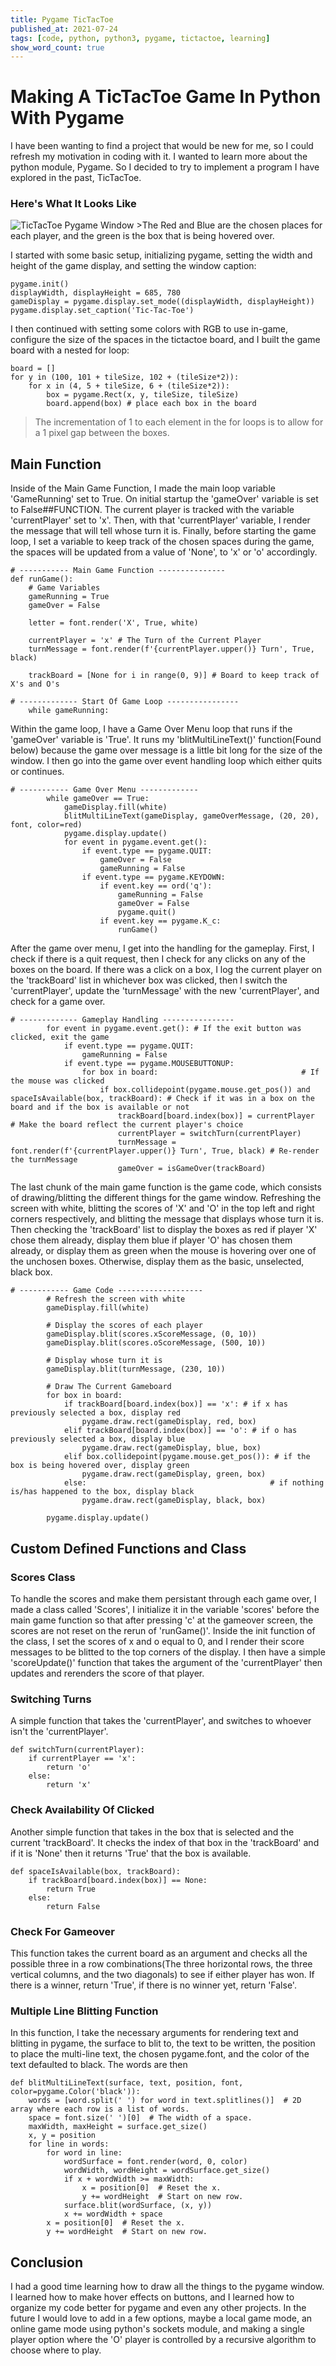 ```yaml
---
title: Pygame TicTacToe
published_at: 2021-07-24
tags: [code, python, python3, pygame, tictactoe, learning]
show_word_count: true
---
```


# Making A TicTacToe Game In Python With Pygame

I have been wanting to find a project that would be new for me, so I could refresh my motivation in coding with it. I wanted to learn more about the python module, Pygame. So I decided to try to implement a program I have explored in the past, TicTacToe.

### Here's What It Looks Like
<Image wide file="TicTacToe.png" alt="TicTacToe Pygame Window" />
>The Red and Blue are the chosen places for each player, and the green is the box that is being hovered over.

I started with some basic setup, initializing pygame, setting the width and height of the game display, and setting the window caption:

	pygame.init()
	displayWidth, displayHeight = 685, 780
	gameDisplay = pygame.display.set_mode((displayWidth, displayHeight))
	pygame.display.set_caption('Tic-Tac-Toe')


I then continued with setting some colors with RGB to use in-game, configure the size of the spaces in the tictactoe board, and I built the game board with a nested for loop:

	board = []
	for y in (100, 101 + tileSize, 102 + (tileSize*2)): 
		for x in (4, 5 + tileSize, 6 + (tileSize*2)):
			box = pygame.Rect(x, y, tileSize, tileSize)
			board.append(box) # place each box in the board	

>The incrementation of 1 to each element in the for loops is to allow for a 1 pixel gap between the boxes.

## Main Function
Inside of the Main Game Function, I made the main loop variable 'GameRunning' set to True. On initial startup the 'gameOver' variable is set to False##FUNCTION. The current player is tracked with the variable 'currentPlayer' set to 'x'. Then, with that 'currentPlayer' variable, I render the message that will tell whose turn it is. Finally, before starting the game loop, I set a variable to keep track of the chosen spaces during the game, the spaces will be updated from a value of 'None', to 'x' or 'o' accordingly.

	# ----------- Main Game Function ---------------
	def runGame():
		# Game Variables
		gameRunning = True
		gameOver = False

		letter = font.render('X', True, white)

		currentPlayer = 'x' # The Turn of the Current Player
		turnMessage = font.render(f'{currentPlayer.upper()} Turn', True, black)

		trackBoard = [None for i in range(0, 9)] # Board to keep track of X's and O's

	# ------------- Start Of Game Loop ----------------
		while gameRunning:
	


Within the game loop, I have a Game Over Menu loop that runs if the 'gameOver' variable is 'True'. It runs my 'blitMultiLineText()' function(Found below) because the game over message is a little bit long for the size of the window. I then go into the game over event handling loop which either quits or continues.

	# ----------- Game Over Menu -------------
			while gameOver == True:
				gameDisplay.fill(white)
				blitMultiLineText(gameDisplay, gameOverMessage, (20, 20), font, color=red)
				pygame.display.update()
				for event in pygame.event.get():
					if event.type == pygame.QUIT:
						gameOver = False
						gameRunning = False
					if event.type == pygame.KEYDOWN:
						if event.key == ord('q'):
							gameRunning = False
							gameOver = False
							pygame.quit()
						if event.key == pygame.K_c:
							runGame()


After the game over menu, I get into the handling for the gameplay. First, I check if there is a quit request, then I check for any clicks on any of the boxes on the board. If there was a click on a box, I log the current player on the 'trackBoard' list in whichever box was clicked, then I switch the 'currentPlayer', update the 'turnMessage' with the new 'currentPlayer', and check for a game over.

	# ------------- Gameplay Handling ----------------
			for event in pygame.event.get(): # If the exit button was clicked, exit the game
				if event.type == pygame.QUIT:
					gameRunning = False
				if event.type == pygame.MOUSEBUTTONUP:
					for box in board: 								 # If the mouse was clicked
						if box.collidepoint(pygame.mouse.get_pos()) and spaceIsAvailable(box, trackBoard): # Check if it was in a box on the board and if the box is available or not
							trackBoard[board.index(box)] = currentPlayer 	 # Make the board reflect the current player's choice
							currentPlayer = switchTurn(currentPlayer)
							turnMessage = font.render(f'{currentPlayer.upper()} Turn', True, black) # Re-render the turnMessage
							gameOver = isGameOver(trackBoard)


The last chunk of the main game function is the game code, which consists of drawing/blitting the different things for the game window. Refreshing the screen with white, blitting the scores of 'X' and 'O' in the top left and right corners respectively, and blitting the message that displays whose turn it is. Then checking the 'trackBoard' list to display the boxes as red if player 'X' chose them already, display them blue if player 'O' has chosen them already, or display them as green when the mouse is hovering over one of the unchosen boxes. Otherwise, display them as the basic, unselected, black box.

	# ----------- Game Code -------------------
			# Refresh the screen with white
			gameDisplay.fill(white)

			# Display the scores of each player
			gameDisplay.blit(scores.xScoreMessage, (0, 10))
			gameDisplay.blit(scores.oScoreMessage, (500, 10))

			# Display whose turn it is
			gameDisplay.blit(turnMessage, (230, 10))

			# Draw The Current Gameboard
			for box in board:
				if trackBoard[board.index(box)] == 'x': # if x has previously selected a box, display red
					pygame.draw.rect(gameDisplay, red, box)
				elif trackBoard[board.index(box)] == 'o': # if o has previously selected a box, display blue
					pygame.draw.rect(gameDisplay, blue, box)
				elif box.collidepoint(pygame.mouse.get_pos()): # if the box is being hovered over, display green
					pygame.draw.rect(gameDisplay, green, box)
				else: 										  # if nothing is/has happened to the box, display black
					pygame.draw.rect(gameDisplay, black, box)

			pygame.display.update()


## Custom Defined Functions and Class

### Scores Class
To handle the scores and make them persistant through each game over, I made a class called 'Scores', I initialize it in the variable 'scores' before the main game function so that after pressing 'c' at the gameover screen, the scores are not reset on the rerun of 'runGame()'.
Inside the init function of the class, I set the scores of x and o equal to 0, and I render their score messages to be blitted to the top corners of the display.
I then have a simple 'scoreUpdate()' function that takes the argument of the 'currentPlayer' then updates and rerenders the score of that player.

### Switching Turns
A simple function that takes the 'currentPlayer', and switches to whoever isn't the 'currentPlayer'.

	def switchTurn(currentPlayer):
		if currentPlayer == 'x':
			return 'o'
		else:
			return 'x'


### Check Availability Of Clicked
Another simple function that takes in the box that is selected and the current 'trackBoard'. It checks the index of that box in the 'trackBoard' and if it is 'None' then it returns 'True' that the box is available.

	def spaceIsAvailable(box, trackBoard):
		if trackBoard[board.index(box)] == None:
			return True
		else:
			return False


### Check For Gameover 
This function takes the current board as an argument and checks all the possible three in a row combinations(The three horizontal rows, the three vertical columns, and the two diagonals) to see if either player has won. If there is a winner, return 'True', if there is no winner yet, return 'False'.


### Multiple Line Blitting Function
In this function, I take the necessary arguments for rendering text and blitting in pygame, the surface to blit to, the text to be written, the position to place the multi-line text, the chosen pygame.font, and the color of the text defaulted to black.
The words are then 

	def blitMultiLineText(surface, text, position, font, color=pygame.Color('black')):
	    words = [word.split(' ') for word in text.splitlines()]  # 2D array where each row is a list of words.
	    space = font.size(' ')[0]  # The width of a space.
	    maxWidth, maxHeight = surface.get_size()
	    x, y = position
	    for line in words:
	        for word in line:
	            wordSurface = font.render(word, 0, color)
	            wordWidth, wordHeight = wordSurface.get_size()
	            if x + wordWidth >= maxWidth:
	                x = position[0]  # Reset the x.
	                y += wordHeight  # Start on new row.
	            surface.blit(wordSurface, (x, y))
	            x += wordWidth + space
	        x = position[0]  # Reset the x.
	        y += wordHeight  # Start on new row.


## Conclusion
I had a good time learning how to draw all the things to the pygame window. I learned how to make hover effects on buttons, and I learned how to organize my code better for pygame and even any other projects. 
In the future I would love to add in a few options, maybe a local game mode, an online game mode using python's sockets module, and making a single player option where the 'O' player is controlled by a recursive algorithm to choose where to play. 
